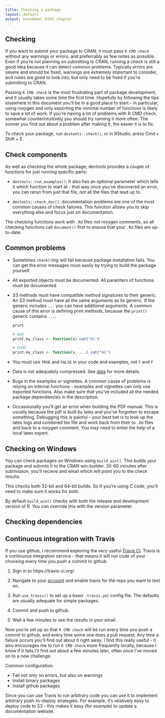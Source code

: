 ```yaml
---
title: Checking a package
layout: default
output: bookdown::html_chapter
---
```


## Checking

If you want to submit your package to CRAN, it must pass `R CMD check` without any warnings or errors, and preferrably as few notes as possible. Even if you're not planning on submitting to CRAN, running a check is still a good idea because it can detect common problems. Typically errors are severe and should be fixed, warnings are extremely important to consider, and notes are good to look into, but only need to be fixed if you're submitting to CRAN.

Passing `R CMD check` is the most frustrating part of package development, and it usually takes some time the first time. Hopefully by following the tips elsewhere in this document you'll be in a good place to start – in particular, using roxygen and only exporting the minimal number of functions is likely to save a lot of work.  If you're having a lot of problems with R CMD check, somewhat counterintuitively you should try running it more often. The sooner you find out about a problem after making it, the easier it is to fix.

To check your package, run `devtools::check()`, or in RStudio, press Cmd + Shift + E.

## Check components

As well as checking the whole package, devtools provides a couple of functions for just running specific parts:

* `devtools::run_examples()`: It also has an optional parameter which tells 
  it which function to start at - that way once you've discovered an error, 
  you can rerun from just that file, not all the files that lead up to.
  
* `devtools::check_doc()`: documentation problems are one of the most common
  causes of check failures. This function allows you to skip everything else
  and focus just on documentation.

The checking functions work with `.Rd` files not roxygen comments, so all checking functions call `document()` first to ensure that your `.Rd` files are up-to-date.

## Common problems

* Sometimes `check()`ing will fail because package installation fails. You
  can get the error messages most easily by trying to build the package
  yourself.
  
* All exported objects must be documented. All paramters of functions must
  be documented.

* S3 methods must have compatible method signatures to their generic. An 
  S3 method must have all the same arguments as its generic. If the generic 
  includes `...` you can have additional arguments. A common cause of this
  error is defining print methods, because the `print()` generic contains
  `...`.
  
    ```r
    print
    
    # BAD
    print.my_class <- function(x) cat("Hi")
    
    # GOOD
    print.my_class <- function(x, ...) cat("Hi")
    ```

* You must use `TRUE` and `FALSE` in your code and examples, not `T` and `F`

* Data is not adequately compressed. See [data](#data-cran) for more details.

* Bugs in the examples or vignettes. A common cause of problems is relying on 
  internal functions - examples and vignettes can only use exported functions.
  Also make sure that you've included all the needed package dependencies in 
  the description.

* Occassionally you'll get an error when building the PDF manual. This is 
  usually because the pdf is built by latex and you've forgotten to escape
  something. Debugging this is painful - your best bet is to look up the
  latex logs and combined tex file and work back from their to `.Rd` files 
  and back to a roxygen comment.  You may need to enlist the help of a local
  latex expert.

## Checking on Windows

You can check packages on Windows using `build_win()`. This builds your package and submits it to the CRAN win-builder. 30-60 minutes after submission, you'll recieve and email which will point you to the check results.

This checks both 32-bit and 64-bit builds. So if you're using C code, you'll need to make sure it works for both.

By default `build_win()` checks with both the release and development version of R. You can override this with the version parameter.

## Checking dependencies



## Continuous integration with Travis

If you use github, I recommend exploring the very useful [Travis CI](https://travis-ci.org/). Travis is a continuous integration service - that means it will run code of your choosing every time you push a commit to github. 

1.  Sign in to https://travis-ci.org/

1.  Navigate to your [account](https://travis-ci.org/profile) and enable
    travis for the repo you want to test on.
   
1.  Run `use_travis()` to set up a basic `.travis.yml` config file. The 
    defaults are usually adequate for simple packages.
    
1.  Commit and push to github.

1.  Wait a few minutes to see the results in your email.

Now you're set up so that `R CMD check` will be run every time you push a commit to github, and every time some one does a pull request.  Any time a failure occurs you'll find out about it right away. I find this really useful - it also encourages me to run `R CMD check` more frequently locally, because I know if it fails I'll find out about a few minutes later, often once I've moved on to a new challenge.

Common configuration:

* Fail not only on errors, but also on warnings
* Install binary packages
* Install github packages

Since you can use Travis to run arbitrary code you can use it to implement arbitrary push-to-deploy strategies. For example, it's relatively easy to deploy code to S3 - this makes it easy (for example) to update a documentation website.

